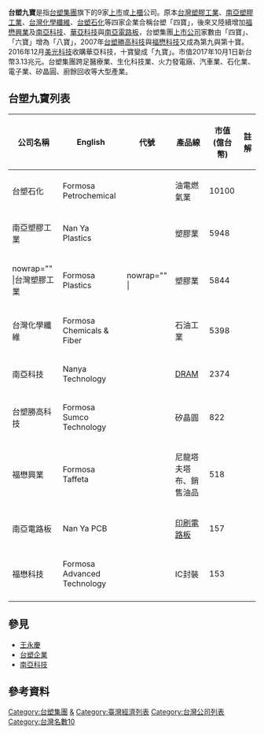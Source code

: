 '''台塑九寶'''是指[[台塑集團|台塑集團]]旗下的9家[[上市|上市]]或[[上櫃|上櫃]]公司。原本[[台灣塑膠工業|台灣塑膠工業]]、[[南亞塑膠工業|南亞塑膠工業]]、[[台灣化學纖維|台灣化學纖維]]、[[台塑石化|台塑石化]]等四家企業合稱台塑「四寶」，後來又陸續增加[[福懋興業|福懋興業]]及[[南亞科技|南亞科技]]、[[華亞科技|華亞科技]]與[[南亞電路板|南亞電路板]]，台塑集團[[上市公司|上市公司]]家數由「四寶」、「六寶」增為「八寶」，2007年[[台塑勝高科技|台塑勝高科技]]與[[福懋科技|福懋科技]]又成為第九與第十寶。2016年12月[[美光科技|美光科技]]收購華亞科技，十寶變成「九寶」。市值2017年10月1日新台幣3.13兆元。台塑集團跨足醫療業、生化科技業、火力發電廠、汽車業、石化業、電子業、矽晶圓、廚餘回收等大型產業。

==台塑九寶列表==
{| class="wikitable"
!公司名稱
!English
!代號
!產品線
!市值(億台幣)
!註解
|-
| 台塑石化
|Formosa Petrochemical
| {{twse|6505}}
| 油電燃氣業
| 10100
| {{Cite web|url=https://goodinfo.tw/StockInfo/StockDetail.asp?STOCK_ID=6505|accessdate=2017-10-01|publisher=|title=-|author=|date=|archive-date=2019-07-27|archive-url=https://web.archive.org/web/20190727004639/https://goodinfo.tw/StockInfo/StockDetail.asp?STOCK_ID=6505|dead-url=no}}
|-
| 南亞塑膠工業
|Nan Ya Plastics
| {{twse|1303}}
| 塑膠業
| 5948
|{{Cite web|url=https://goodinfo.tw/StockInfo/StockDetail.asp?STOCK_ID=1303|accessdate=2017-10-01|publisher=|title=-|author=|date=|archive-date=2019-07-29|archive-url=https://web.archive.org/web/20190729183214/https://goodinfo.tw/StockInfo/StockDetail.asp?STOCK_ID=1303|dead-url=no}}
|-
| nowrap="" |台灣塑膠工業
|Formosa Plastics
| nowrap="" |{{twse|1301}}
| 塑膠業
| 5844  
| {{Cite web|url=https://goodinfo.tw/StockInfo/StockDetail.asp?STOCK_ID=1301|title=-|accessdate=2017-10-01|author=|date=|publisher=|archive-date=2019-07-24|archive-url=https://web.archive.org/web/20190724170454/https://goodinfo.tw/StockInfo/StockDetail.asp?STOCK_ID=1301|dead-url=no}}
|-
| 台灣化學纖維
|Formosa Chemicals & Fiber
| {{twse|1326}}
| 石油工業
| 5398  
| {{Cite web|url=https://goodinfo.tw/StockInfo/StockDetail.asp?STOCK_ID=1326|accessdate=2017-10-01|publisher=|title=-|author=|date=|archive-date=2019-07-25|archive-url=https://web.archive.org/web/20190725222109/https://goodinfo.tw/StockInfo/StockDetail.asp?STOCK_ID=1326|dead-url=no}}
|-
| 南亞科技
|Nanya Technology
| {{twse|2408}}
| [[DRAM|DRAM]]
| 2374 
| {{Cite web|url=https://goodinfo.tw/StockInfo/StockDetail.asp?STOCK_ID=2408|accessdate=2017-10-01|publisher=|title=-|author=|date=|archive-date=2019-07-26|archive-url=https://web.archive.org/web/20190726184941/https://goodinfo.tw/StockInfo/StockDetail.asp?STOCK_ID=2408|dead-url=no}}
|-
| 台塑勝高科技
|Formosa Sumco Technology
| {{twse|3532}}
| 矽晶圓
| 822
|{{Cite web|url=https://goodinfo.tw/StockInfo/StockDetail.asp?STOCK_ID=3532|title=-|accessdate=2017-10-01|author=|date=|publisher=|archive-date=2019-07-26|archive-url=https://web.archive.org/web/20190726010104/https://goodinfo.tw/StockInfo/StockDetail.asp?STOCK_ID=3532|dead-url=no}}
|-
| 福懋興業
|Formosa Taffeta
| {{twse|1434}}
| 尼龍塔夫塔布、銷售油品
| 518
| {{Cite web|url=https://goodinfo.tw/StockInfo/StockDetail.asp?STOCK_ID=1434|accessdate=2017-10-01|publisher=|title=-|author=|date=|archive-date=2017-10-01|archive-url=https://web.archive.org/web/20171001213122/https://goodinfo.tw/StockInfo/StockDetail.asp?STOCK_ID=1434|dead-url=no}}
|-
| 南亞電路板
|Nan Ya PCB
| {{twse|8046}}
| [[印刷電路板|印刷電路板]]
| 157
| {{Cite web|url=https://goodinfo.tw/StockInfo/StockDetail.asp?STOCK_ID=8046|accessdate=2017-10-01|publisher=|title=-|author=|date=|archive-date=2019-07-26|archive-url=https://web.archive.org/web/20190726113751/https://goodinfo.tw/StockInfo/StockDetail.asp?STOCK_ID=8046|dead-url=no}}
|-
| 福懋科技
|Formosa Advanced Technology
| {{twse|8131}}
| IC封裝
| 153 
| {{Cite web|url=https://goodinfo.tw/StockInfo/StockDetail.asp?STOCK_ID=8131|accessdate=2017-10-01|publisher=|title=-|author=|date=|archive-date=2019-07-26|archive-url=https://web.archive.org/web/20190726082029/https://goodinfo.tw/StockInfo/StockDetail.asp?STOCK_ID=8131|dead-url=no}}
|-
|}

==參見==
*[[王永慶|王永慶]]
*[[台塑企業|台塑企業]]
*[[南亞科技|南亞科技]]

==參考資料==
{{Reflist}}

[[Category:台塑集團|Category:台塑集團]]
[[Category:臺灣證券交易所上市公司|&]]
[[Category:臺灣經濟列表|Category:臺灣經濟列表]]
[[Category:台灣公司列表|Category:台灣公司列表]]
[[Category:台灣名數10|Category:台灣名數10]]